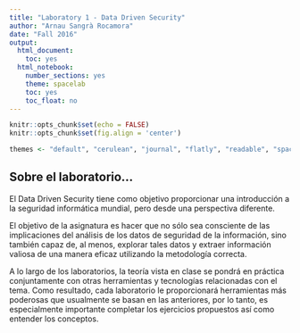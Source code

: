 ```yaml
---
title: "Laboratory 1 - Data Driven Security"
author: "Arnau Sangrà Rocamora"
date: "Fall 2016"
output:
  html_document:
    toc: yes
  html_notebook:
    number_sections: yes
    theme: spacelab
    toc: yes
    toc_float: no
---
```


```r
knitr::opts_chunk$set(echo = FALSE)
knitr::opts_chunk$set(fig.align = 'center')
```

``` r
themes <- "default", "cerulean", "journal", "flatly", "readable", "spacelab", "united", "cosmo", "lumen", "paper", "sandstone", "simplex", "yeti"
```

## Sobre el laboratorio...

El Data Driven Security tiene como objetivo proporcionar una introducción a la seguridad informática mundial, pero desde una perspectiva diferente.

El objetivo de la asignatura es hacer que no sólo sea consciente de las implicaciones del análisis de los datos de seguridad de la información, sino también capaz de, al menos, explorar tales datos y extraer información valiosa de una manera eficaz utilizando la metodología correcta.

A lo largo de los laboratorios, la teoría vista en clase se pondrá en práctica conjuntamente con otras herramientas y tecnologías relacionadas con el tema. Como resultado, cada laboratorio le proporcionará herramientas más poderosas que usualmente se basan en las anteriores, por lo tanto, es especialmente importante completar los ejercicios propuestos así como entender los conceptos.